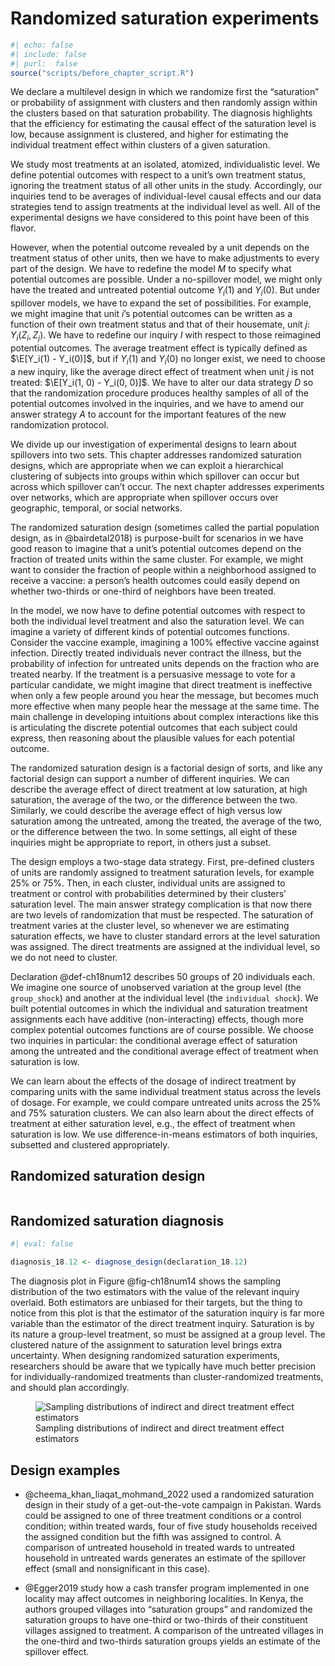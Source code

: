 # Randomized saturation experiments  {.unnumbered}

```r
#| echo: false
#| include: false
#| purl:  false
source("scripts/before_chapter_script.R")
```

:::: {.ddbox}
We declare a multilevel design in which we randomize first the "saturation" or probability of assignment with clusters and then randomly assign within the clusters based on that saturation probability. The diagnosis highlights that the efficiency for estimating the causal effect of the saturation level is low, because assignment is clustered, and higher for estimating the individual treatment effect within clusters of a given saturation.
::::


We study most treatments at an isolated, atomized, individualistic level. We define potential outcomes with respect to a unit's own treatment status, ignoring the treatment status of all other units in the study. Accordingly, our inquiries tend to be averages of individual-level causal effects and our data strategies tend to assign treatments at the individual level as well. All of the experimental designs we have considered to this point have been of this flavor.

However, when the potential outcome revealed by a unit depends on the treatment status of other units, then we have to make adjustments to every part of the design. We have to redefine the model *M* to specify what potential outcomes are possible. Under a no-spillover model, we might only have the treated and untreated potential outcome $Y_i(1)$ and $Y_i(0)$. But under spillover models, we have to expand the set of possibilities. For example, we might imagine that unit $i$'s potential outcomes can be written as a function of their own treatment status and that of their housemate, unit $j$: $Y_i(Z_i, Z_j)$. We have to redefine our inquiry *I* with respect to those reimagined potential outcomes. The average treatment effect is typically defined as $\E[Y_i(1) - Y_i(0)]$, but if $Y_i(1)$ and $Y_i(0)$ no longer exist, we need to choose a new inquiry, like the average direct effect of treatment when unit $j$ is not treated: $\E[Y_i(1, 0) - Y_i(0, 0)]$. We have to alter our data strategy *D* so that the randomization procedure produces healthy samples of all of the potential outcomes involved in the inquiries, and we have to amend our answer strategy *A* to account for the important features of the new randomization protocol.

We divide up our investigation of experimental designs to learn about spillovers into two sets. This chapter addresses randomized saturation designs, which are appropriate when we can exploit a hierarchical clustering of subjects into groups within which spillover can occur but across which spillover can't occur. The next chapter addresses experiments over networks, which are appropriate when spillover occurs over geographic, temporal, or social networks.

The randomized saturation design (sometimes called the partial population design, as in @bairdetal2018) is purpose-built for scenarios in we have good reason to imagine that a unit's potential outcomes depend on the fraction of treated units within the same cluster. For example, we might want to consider the fraction of people within a neighborhood assigned to receive a vaccine: a person's health outcomes could easily depend on whether two-thirds or one-third of neighbors have been treated. 

In the model, we now have to define potential outcomes with respect to both the individual level treatment and also the saturation level. We can imagine a variety of different kinds of potential outcomes functions. Consider the vaccine example, imagining a 100\% effective vaccine against infection. Directly treated individuals never contract the illness, but the probability of infection for untreated units depends on the fraction who are treated nearby. If the treatment is a persuasive message to vote for a particular candidate, we might imagine that direct treatment is ineffective when only a few people around you hear the message, but becomes much more effective when many people hear the message at the same time. The main challenge in developing intuitions about complex interactions like this is articulating the discrete potential outcomes that each subject could express, then reasoning about the plausible values for each potential outcome.

The randomized saturation design is a factorial design of sorts, and like any factorial design can support a number of different inquiries. We can describe the average effect of direct treatment at low saturation, at high saturation, the average of the two, or the difference between the two. Similarly, we could describe the average effect of high versus low saturation among the untreated, among the treated, the average of the two, or the difference between the two. In some settings, all eight of these inquiries might be appropriate to report, in others just a subset.

The design employs a two-stage data strategy. First, pre-defined clusters of units are randomly assigned to treatment saturation levels, for example 25\% or 75\%. Then, in each cluster, individual units are assigned to treatment or control with probabilities determined by their clusters' saturation level. The main answer strategy complication is that now there are two levels of randomization that must be respected. The saturation of treatment varies at the cluster level, so whenever we are estimating saturation effects, we have to cluster standard errors at the level saturation was assigned. The direct treatments are assigned at the individual level, so we do not need to cluster.

Declaration @def-ch18num12 describes 50 groups of 20 individuals each. We imagine one source of unobserved variation at the group level (the `group_shock`) and another at the individual level (the `individual shock`). We built potential outcomes in which the individual and saturation treatment assignments each have additive (non-interacting) effects, though more complex potential outcomes functions are of course possible. We choose two inquiries in particular: the conditional average effect of saturation among the untreated and the conditional average effect of treatment when saturation is low. 

We can learn about the effects of the dosage of indirect treatment by comparing units with the same individual treatment status across the levels of dosage. For example, we could compare untreated units across the 25\% and 75\% saturation clusters. We can also learn about the direct effects of treatment at either saturation level, e.g., the effect of treatment when saturation is low. We use difference-in-means estimators of both inquiries, subsetted and clustered appropriately.

::: {#def-ch18num12} 

## Randomized saturation design

```r
```

:::


::: {#lem-ch18num12} 

## Randomized saturation diagnosis

```r
#| eval: false

diagnosis_18.12 <- diagnose_design(declaration_18.12)
```

The diagnosis plot in Figure @fig-ch18num14 shows the sampling distribution of the two estimators with the value of the relevant inquiry overlaid. Both estimators are unbiased for their targets, but the thing to notice from this plot is that the estimator of the saturation inquiry is far more variable than the estimator of the direct treatment inquiry. Saturation is by its nature a group-level treatment, so must be assigned at a group level. The clustered nature of the assignment to saturation level brings extra uncertainty. When designing randomized saturation experiments, researchers should be aware that we typically have much better precision for individually-randomized treatments than cluster-randomized treatments, and should plan accordingly.

![Sampling distributions of indirect and direct treatment effect estimators](/figures/figure-18-14){#fig-ch18num14}

:::

## Design examples

- @cheema_khan_liaqat_mohmand_2022 used a randomized saturation design in their study of a get-out-the-vote campaign in Pakistan. Wards could be assigned to one of three treatment conditions or a control condition; within treated wards, four of five study households received the assigned condition but the fifth was assigned to control. A comparison of untreated household in treated wards to untreated household in untreated wards generates an estimate of the spillover effect (small and nonsignificant in this case).

- @Egger2019 study how a cash transfer program implemented in one locality may affect outcomes in neighboring localities. In Kenya, the authors grouped villages into "saturation groups" and randomized the saturation groups to have one-third or two-thirds of their constituent villages assigned to treatment. A comparison of the untreated villages in the one-third and two-thirds saturation groups yields an estimate of the spillover effect.


